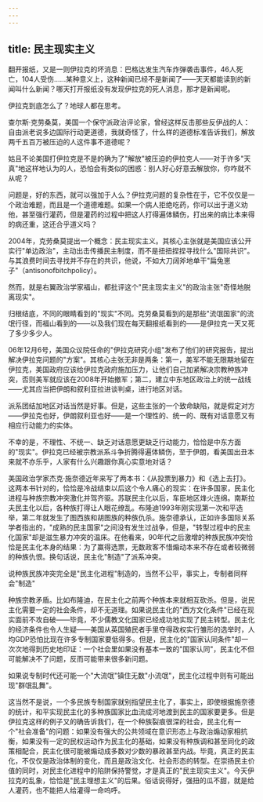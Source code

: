 ```yaml
---
---
---
```

title: 民主现实主义
---



翻开报纸，又是一则伊拉克的坏消息：巴格达发生汽车炸弹袭击事件，46人死亡，104人受伤……某种意义上，这种新闻已经不是新闻了――天天都能读到的新闻叫什么新闻？哪天打开报纸没有发现伊拉克的死人消息，那才是新闻呢。

伊拉克到底怎么了？地球人都在思考。

查尔斯·克劳桑莫，美国一个保守派政治评论家，曾经这样反击那些反伊战的人：自由派老说多边国际行动更道德，我就奇怪了，什么样的道德标准告诉我们，解放两千五百万被压迫的人这件事不道德呢？

姑且不论美国打伊拉克是不是的确为了"解放"被压迫的伊拉克人――对于许多"天真"地这样地认为的人，恐怕会有类似的困惑：别人好心好意去解放你，你咋就不从呢？

问题是，好的东西，就可以强加于人么？伊拉克问题的复杂性在于，它不仅仅是一个政治难题，而且是一个道德难题。如果一个病人拒绝吃药，你可以出于道义劝他，甚至强行灌药，但是灌药的过程中把这人打得遍体鳞伤，打出来的病比本来得的病还重，这还合乎道义吗？

2004年，克劳桑莫提出一个概念：民主现实主义。其核心主张就是美国应该公开实行"单边政治"，主动出击传播民主制度，而不是扭扭捏捏寻找什么"国际共识"。与其浪费时间去寻找并不存在的共识，他说，不如大刀阔斧地单干"扁兔崽子"（antisonofbitchpolicy）。

然而，就是右翼政治学家福山，都批评这个"民主现实主义"的政治主张"奇怪地脱离现实"。

归根结底，不同的眼睛看到的"现实"不同。克劳桑莫看到的是那些"流氓国家"的流氓行径，而福山看到的――以及我们现在每天翻报纸看到的――是伊拉克一天又死了多少多少人。

06年12月6号，美国众议院任命的"伊拉克研究小组"发布了他们的研究报告，提出解决伊拉克问题的"方案"。其核心主张无非是两条：第一，美军不能无限期地留在伊拉克，美国政府应该给伊拉克政府施加压力，让他们自己加紧解决宗教种族冲突，否则美军就应该在2008年开始撤军；第二，建立中东地区政治上的统一战线――尤其应当把伊朗和叙利亚拉进谈判桌，进行地区对话。

派系团结加地区对话当然是好事。但是，这些主张的一个致命缺陷，就是假定对方――伊拉克也好，伊朗叙利亚也好――是一个理性的、统一的、既有对话意愿又有相应行动能力的实体。

不幸的是，不理性、不统一、缺乏对话意愿更缺乏行动能力，恰恰是中东方面的"现实"。伊拉克已经被宗教派系斗争折腾得遍体鳞伤，至于伊朗，看美国出丑本来就不亦乐乎，人家有什么兴趣跟你真心实意地对话？

美国政治学家杰克·施奈德近年来写了两本书：《从投票到暴力》和《选上去打》。这两本书针对的，恰恰是冷战结束以后这个令人痛心的现实：在许多国家，民主化进程与种族宗教冲突激化并驾齐驱。苏联民主化以后，车臣地区烽火连绵。南斯拉夫民主化以后，各种族打得让人眼花缭乱。布隆迪1993年刚实现第一次和平选举，第二年就发生了图西族和胡图族的种族仇杀。施奈德承认，正如许多国际关系学者指出的，"成熟的民主国家"之间没有发生过战争，但是，"转型过程中的民主化国家"却是滋生暴力冲突的温床。在他看来，90年代之后激增的种族民族冲突恰恰是民主化本身的结果：为了赢得选票，无数政客不惜煽动本来不存在或者较微弱的种族仇恨。换句话说，民主化"制造"了派系冲突。

说种族民族冲突完全是"民主化进程"制造的，当然不公平，事实上，专制者同样会"制造"

种族宗教矛盾。比如布隆迪，在民主化之前两个种族本来就相互砍杀。但是，说民主化需要一定的社会条件，却不无道理。如果说民主化的"西方文化条件"已经在现实面前不攻自破――毕竟，不少儒教文化国家已经成功地实现了民主转型。民主化的经济条件也令人生疑――美国从英国殖民者手里夺得政权实行雏形的选举时，人均GDP恐怕比现在许多专制国家要低得多。但是，民主化的"国家认同条件"却一次次地得到历史地印证：一个社会里如果没有基本一致的"国家认同"，民主化不但可能解决不了问题，反而可能带来很多新问题。

如果说专制时代还可能一个"大流氓"镇住无数"小流氓"，民主化过程中则有可能出现"群氓乱舞"。

这当然不是说，一个多民族专制国家就别指望民主化了，事实上，即使根据施奈德的统计，和平实现民主化的多种族国家比血流成河地渡到民主的国家要更多。但是伊拉克这样的例子又的确告诉我们，在一个种族裂痕很深的社会，民主化有一个"社会准备"的问题：如果没有强大的公共领域在意识形态上与政治煽动家相抗衡，如果没有一定的民权运动作为民主化的基础，如果没有种族调和甚至同化的政策相配合，民主化很可能被煽动成多数对少数的暴政甚至内战。毕竟，真正的民主化，不仅仅是政治体制的变化，而且是政治文化、社会形态的转型。在崇扬民主价值的同时，对民主化进程中的陷阱保持警觉，才是真正的"民主现实主义"。今天伊拉克的乱象，恰恰是"民主理想主义"的后果。俗话说得好，强扭的瓜不甜，就是给人灌药，也不能把人给灌得一命呜呼。